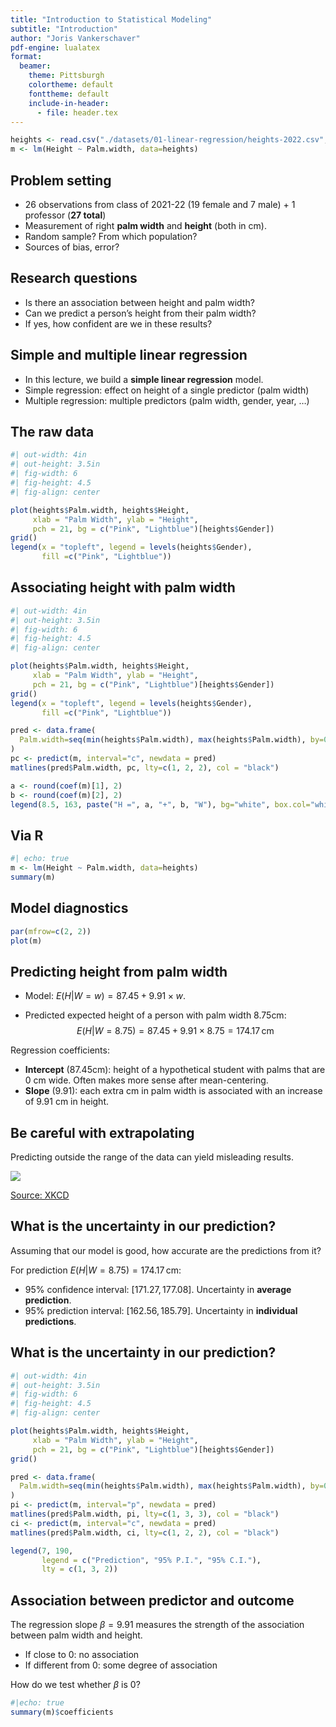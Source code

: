 ```yaml
---
title: "Introduction to Statistical Modeling"
subtitle: "Introduction"
author: "Joris Vankerschaver"
pdf-engine: lualatex
format:
  beamer:
    theme: Pittsburgh
    colortheme: default
    fonttheme: default
    include-in-header:
      - file: header.tex
---
```


```r
heights <- read.csv("./datasets/01-linear-regression/heights-2022.csv", stringsAsFactors = T)
m <- lm(Height ~ Palm.width, data=heights)
```

## Problem setting

- 26 observations from class of 2021-22 (19 female and 7 male) + 1 professor (**27 total**)
- Measurement of right **palm width** and **height** (both in cm).
- Random sample? From which population?
- Sources of bias, error?

::: {.callout-note}
## Research questions

- Is there an association between height and palm width?
- Can we predict a person's height from their palm width?
- If yes, how confident are we in these results?
:::

## Simple and multiple linear regression

- In this lecture, we build a **simple linear regression** model.
- Simple regression: effect on height of a single predictor (palm width)
- Multiple regression: multiple predictors (palm width, gender, year, ...)

## The raw data

```r
#| out-width: 4in
#| out-height: 3.5in
#| fig-width: 6
#| fig-height: 4.5
#| fig-align: center

plot(heights$Palm.width, heights$Height, 
     xlab = "Palm Width", ylab = "Height",
     pch = 21, bg = c("Pink", "Lightblue")[heights$Gender])
grid()
legend(x = "topleft", legend = levels(heights$Gender), 
       fill =c("Pink", "Lightblue"))

```

## Associating height with palm width

```r
#| out-width: 4in
#| out-height: 3.5in
#| fig-width: 6
#| fig-height: 4.5
#| fig-align: center

plot(heights$Palm.width, heights$Height, 
     xlab = "Palm Width", ylab = "Height",
     pch = 21, bg = c("Pink", "Lightblue")[heights$Gender])
grid()
legend(x = "topleft", legend = levels(heights$Gender), 
       fill =c("Pink", "Lightblue"))

pred <- data.frame(
  Palm.width=seq(min(heights$Palm.width), max(heights$Palm.width), by=0.1)
)
pc <- predict(m, interval="c", newdata = pred)
matlines(pred$Palm.width, pc, lty=c(1, 2, 2), col = "black")

a <- round(coef(m)[1], 2)
b <- round(coef(m)[2], 2)
legend(8.5, 163, paste("H =", a, "+", b, "W"), bg="white", box.col="white", adj=0.2)
```

## Via R

\footnotesize
```r
#| echo: true
m <- lm(Height ~ Palm.width, data=heights)
summary(m)
```
\normalsize

## Model diagnostics

```r
par(mfrow=c(2, 2))
plot(m)
```

## Predicting height from palm width

- Model: $E(H|W = w) = 87.45 + 9.91 \times w$. 

- Predicted expected height of a person with palm width 8.75cm:
$$
  E(H|W = 8.75) = 87.45 + 9.91 \times 8.75 =  174.17 \,\text{cm}
$$

Regression coefficients:

- **Intercept** (87.45cm): height of a hypothetical student with palms that are 0 cm wide. Often makes more sense after mean-centering.
- **Slope** (9.91): each extra cm in palm width is associated with an increase of 9.91 cm in height.


## Be careful with extrapolating

Predicting outside the range of the data can yield misleading results.

![](./images/01-linear-regression/xkcd-605.png)

[Source: XKCD](https://xkcd.com/605/)

## What is the uncertainty in our prediction?

Assuming that our model is good, how accurate are the predictions from it?

For prediction $E(H|W = 8.75) =  174.17 \,\text{cm}$:

- 95% confidence interval: $[171.27, 177.08]$. Uncertainty in **average prediction**.
- 95% prediction interval: $[162.56, 185.79]$. Uncertainty in **individual predictions**.

## What is the uncertainty in our prediction?

```r
#| out-width: 4in
#| out-height: 3.5in
#| fig-width: 6
#| fig-height: 4.5
#| fig-align: center

plot(heights$Palm.width, heights$Height, 
     xlab = "Palm Width", ylab = "Height",
     pch = 21, bg = c("Pink", "Lightblue")[heights$Gender])
grid()

pred <- data.frame(
  Palm.width=seq(min(heights$Palm.width), max(heights$Palm.width), by=0.1)
)
pi <- predict(m, interval="p", newdata = pred)
matlines(pred$Palm.width, pi, lty=c(1, 3, 3), col = "black")
ci <- predict(m, interval="c", newdata = pred)
matlines(pred$Palm.width, ci, lty=c(1, 2, 2), col = "black")

legend(7, 190, 
       legend = c("Prediction", "95% P.I.", "95% C.I."),
       lty = c(1, 3, 2))
```

## Association between predictor and outcome

The regression slope $\beta = 9.91$ measures the strength of the  association between palm width and height.

- If close to 0: no association
- If different from 0: some degree of association

How do we test whether $\beta$ is 0? 

\footnotesize
```r
#|echo: true
summary(m)$coefficients
```
\normalsize
